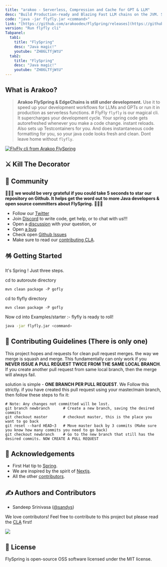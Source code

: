 ```yaml
---
title: "arakoo - Serverless, Compression and Cache for GPT & LLM"
desc: "Build Production-ready and Blazing Fast LLM chains on the JVM. Scale using serverless and caching. "
code: "java -jar flyfly.jar <command>"
link: "[https://github.com/arakoodev/FlySpring/releases](https://github.com/arakoodev/FlySpring/releases)"
version: "Run flyfly cli"
Tabpanel: 
  tab1: 
    title: "FlySpring"
    desc: "Java magic!"
    youtube: "ZH86LTfjWtU"
  tab2: 
    title: "FlySpring"
    desc: "Java magic!"
    youtube: "ZH86LTfjWtU"
---
```

## What is Arakoo?

> **​​Arakoo FlySpring & EdgeChains is still under development.** Use it to speed up your development workflows for LLMs and GPTs or run it in production as serverless functions. # FlyFly
`flyfly` is our magical cli. It supercharges your development cycle. Your spring code gets autorefreshed whenever you make a code change. instant reloads. Also sets up Testcontainers for you.
And does instantaneous code formatting for you, so your java code looks fresh and clean. Dont leave home without `flyfly`.

[![FlyFly cli from Arakoo FlySpring](https://user-images.githubusercontent.com/76883/210039417-6b513ed8-8a25-4e69-83c5-49ab05520c9d.jpg)](https://youtu.be/ZH86LTfjWtU)


## ⚔️ Kill The Decorator


## 🎊 Community

💫💫💫 **we would be very grateful if you could take 5 seconds to star our repository on Github. It helps get the word out to more Java developers & open source committers about FlySpring.** 💫💫💫

- Follow our [Twitter](https://twitter.com/arakoodev)
- Join  [Discord](https://discord.gg/MtEPK9cnSF) to write code, get help, or to chat with us!!!
- Open a [discussion](https://github.com/arakoodev/FlySpring/discussions/new) with your question, or
- Open [a bug](https://github.com/arakoodev/FlySpring/issues/new)
- Check open [Github Issues](https://github.com/arakoodev/FlySpring/issues)
- Make sure to read our [contributing CLA](https://github.com/arakoodev/.github/blob/main/CLA.md).

## 🪅 Getting Started

It's Spring ! Just three steps.

cd to autoroute directory
```console
mvn clean package -P gofly
```
cd to flyfly directory
```console
mvn clean package -P gofly
```
Now cd into Examples/starter :- flyfly is ready to roll!
```bash
java -jar flyfly.jar <command>
```

## 🧐 Contributing Guidelines (There is only one)

This project hopes and requests for clean pull request merges. the way we merge is squash and merge. This fundamentally can only work if you **NEVER ISSUE A PULL REQUEST TWICE FROM THE SAME LOCAL BRANCH**. If you create another pull request from same local branch, then the merge will always fail.

solution is simple - **ONE BRANCH PER PULL REQUEST**. We Follow this strictly. if you have created this pull request using your master/main branch, then follow these steps to fix it:
```
# Note: Any changes not committed will be lost.
git branch newbranch      # Create a new branch, saving the desired commits
git checkout master       # checkout master, this is the place you want to go back
git reset --hard HEAD~3   # Move master back by 3 commits (Make sure you know how many commits you need to go back)
git checkout newbranch    # Go to the new branch that still has the desired commits. NOW CREATE A PULL REQUEST
```

## 💌 Acknowledgements

- First Hat tip to  [Spring](https://github.com/spring-projects/spring-framework).
- We are inspired by the spirit of [Nextjs](https://github.com/vercel/next.js/).
- All the other [contributors](https://github.com/wootzapp/wootz-browser/graphs/contributors).

## ✍️ Authors and Contributors

- Sandeep Srinivasa ([@sandys](https://twitter.com/sandeepssrin))

We love contributors! Feel free to contribute to this project but please read the [CLA](https://github.com/wootzapp/.github/blob/main/CLA.md) first!

<a href="https://github.com/arakoodev/FlySpring/graphs/contributors">
  <img src="https://contrib.rocks/image?repo=arakoodev/FlySpring&max=300&columns=12&anon=0" />
</a>

## 📜 License

FlySpring is open-source OSS software licensed under the MIT license.
